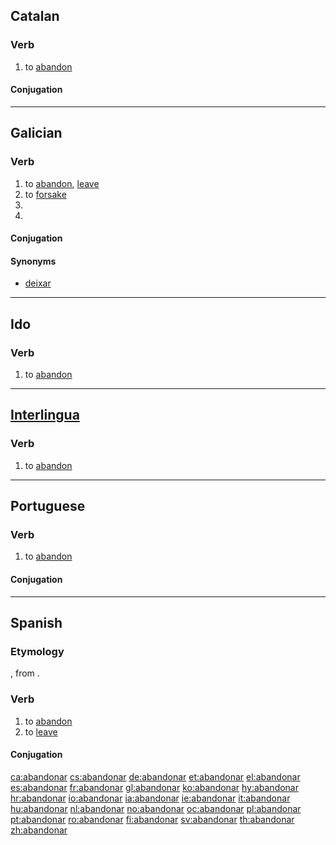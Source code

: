 ==Catalan==

===Verb===
{{infl|ca|verb}}

# to [[abandon]]

====Conjugation====
{{ca-conj-ar|abandon}}

----

==Galician==

===Verb===
{{gl-verb|abandon|ar}}

# to [[abandon]], [[leave]]
# to [[forsake]]
# {{conjugation of|[[abandonar#Galician|abandonar]]||1|and|3|s|fut|sub|lang=gl}}
# {{conjugation of|[[abandonar#Galician|abandonar]]||1|and|3|s|personal|inf|lang=gl}}

====Conjugation====
{{gl-conj-ar|abandon}}

====Synonyms====
* {{sense|to leave}} [[deixar]]

----

==Ido==

===Verb===
{{infl|io|verb}}

# to [[abandon]]

----

==[[Interlingua]]==

===Verb===
{{infl|ia|verb}}

# to [[abandon]]

----

==Portuguese==

===Verb===
{{pt-verb|abandon|ar}}

# to [[abandon]]

====Conjugation====
{{pt-conj|abandon|ar}}

----

==Spanish==

===Etymology===
{{etyl|fr|es}} {{term|abandonner|lang=fr}}, from {{proto|Germanic|banna|lang=es}}.

===Verb===
{{es-verb|abandon|ar}}

# to [[abandon]]
# to [[leave]]

====Conjugation====
{{es-conj-ar|abandon}}

[[ca:abandonar]]
[[cs:abandonar]]
[[de:abandonar]]
[[et:abandonar]]
[[el:abandonar]]
[[es:abandonar]]
[[fr:abandonar]]
[[gl:abandonar]]
[[ko:abandonar]]
[[hy:abandonar]]
[[hr:abandonar]]
[[io:abandonar]]
[[ia:abandonar]]
[[ie:abandonar]]
[[it:abandonar]]
[[hu:abandonar]]
[[nl:abandonar]]
[[no:abandonar]]
[[oc:abandonar]]
[[pl:abandonar]]
[[pt:abandonar]]
[[ro:abandonar]]
[[fi:abandonar]]
[[sv:abandonar]]
[[th:abandonar]]
[[zh:abandonar]]
